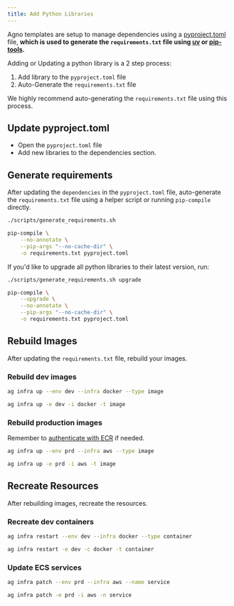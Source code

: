 ```yaml
---
title: Add Python Libraries
---
```


Agno templates are setup to manage dependencies using a [pyproject.toml](https://packaging.python.org/en/latest/specifications/declaring-project-metadata/#declaring-project-metadata) file, **which is used to generate the `requirements.txt` file using [uv](https://github.com/astral-sh/uv) or [pip-tools](https://pip-tools.readthedocs.io/en/latest/).**

Adding or Updating a python library is a 2 step process:

1. Add library to the `pyproject.toml` file
2. Auto-Generate the `requirements.txt` file

<Warning>

We highly recommend auto-generating the `requirements.txt` file using this process.

</Warning>

## Update pyproject.toml

- Open the `pyproject.toml` file
- Add new libraries to the dependencies section.

## Generate requirements

After updating the `dependencies` in the `pyproject.toml` file, auto-generate the `requirements.txt` file using a helper script or running `pip-compile` directly.

<CodeGroup>

```bash terminal
./scripts/generate_requirements.sh
```

```bash pip compile
pip-compile \
    --no-annotate \
    --pip-args "--no-cache-dir" \
    -o requirements.txt pyproject.toml
```

</CodeGroup>

If you'd like to upgrade all python libraries to their latest version, run:

<CodeGroup>

```bash terminal
./scripts/generate_requirements.sh upgrade
```

```bash pip compile
pip-compile \
    --upgrade \
    --no-annotate \
    --pip-args "--no-cache-dir" \
    -o requirements.txt pyproject.toml
```

</CodeGroup>

## Rebuild Images

After updating the `requirements.txt` file, rebuild your images.

### Rebuild dev images

<CodeGroup>

```bash terminal
ag infra up --env dev --infra docker --type image
```

```bash short options
ag infra up -e dev -i docker -t image
```

</CodeGroup>

### Rebuild production images

<Note>

Remember to [authenticate with ECR](/templates/infra-management/production-app#ecr-images) if needed.

</Note>

<CodeGroup>

```bash terminal
ag infra up --env prd --infra aws --type image
```

```bash short options
ag infra up -e prd -i aws -t image
```

</CodeGroup>

## Recreate Resources

After rebuilding images, recreate the resources.

### Recreate dev containers

<CodeGroup>

```bash terminal
ag infra restart --env dev --infra docker --type container
```

```bash short options
ag infra restart -e dev -c docker -t container
```

</CodeGroup>

### Update ECS services

<CodeGroup>

```bash terminal
ag infra patch --env prd --infra aws --name service
```

```bash short options
ag infra patch -e prd -i aws -n service
```

</CodeGroup>
